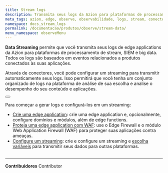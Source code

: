```yaml
---
title: Stream logs
description: Transmita seus logs da Azion para plataformas de processamento de stream, SIEM e big data.
meta_tags: azion, edge, observe, observabilidade, logs, stream, conectores, siem
namespace: docs_stream_logs
permalink: /documentacao/produtos/observe/stream-data/
menu_namespace: observeMenu
---
```



**Data Streaming** permite que você transmita seus logs de edge applications da Azion para plataformas de processamento de stream, SIEM e big data. Todos os logs são baseados em eventos relacionados a produtos conectados às suas aplicações.

Através de conectores, você pode configurar um streaming para transmitir automaticamente seus logs. Isso permitirá que você tenha um conjunto organizado de logs na plataforma de análise de sua escolha e analise o desempenho do seu conteúdo e aplicações.

<Button href="/pt-br/documentacao/produtos/data-streaming/" text="go to data streaming reference" variant="secondary" target="_blank"></Button>

Para começar a gerar logs e configurá-los em um streaming:

- [Crie uma edge application](/pt-br/documentacao/produtos/guias/build/criar-uma-aplicacao/): crie uma edge application e, opcionalmente, configure domínios e módulos, além de edge functions.
- [Proteja uma edge application com WAF](/pt-br/documentacao/produtos/secure/proteja-aplicacao/): use o Edge Firewall e o módulo Web Application Firewall (WAF) para proteger suas aplicações contra ameaças.
- [Configure um streaming](/en/documentation/products/guides/use-data-streaming/): crie e configure um streaming e [escolha variáveis](/en/documentation/products/guides/observe/data-streaming-select-variables/) para transmitir seus dados para outras plataformas.
<br /><br />
---


**Contribuidores** <ContributorList>Contributor</ContributorList>
